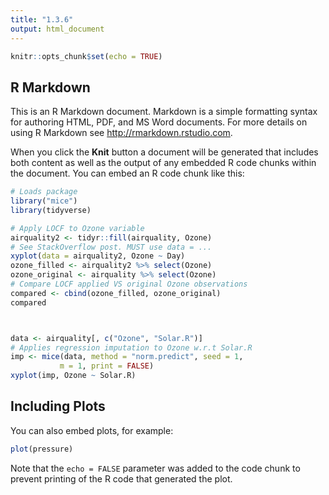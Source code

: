 ```yaml
---
title: "1.3.6"
output: html_document
---
```


```r
knitr::opts_chunk$set(echo = TRUE)
```

## R Markdown

This is an R Markdown document. Markdown is a simple formatting syntax for authoring HTML, PDF, and MS Word documents. For more details on using R Markdown see <http://rmarkdown.rstudio.com>.

When you click the **Knit** button a document will be generated that includes both content as well as the output of any embedded R code chunks within the document. You can embed an R code chunk like this:

```r
# Loads package
library("mice")
library(tidyverse)

# Apply LOCF to Ozone variable
airquality2 <- tidyr::fill(airquality, Ozone)
# See StackOverflow post. MUST use data = ... 
xyplot(data = airquality2, Ozone ~ Day)
ozone_filled <- airquality2 %>% select(Ozone)
ozone_original <- airquality %>% select(Ozone)
# Compare LOCF applied VS original Ozone observations
compared <- cbind(ozone_filled, ozone_original)
compared



data <- airquality[, c("Ozone", "Solar.R")]
# Applies regression imputation to Ozone w.r.t Solar.R
imp <- mice(data, method = "norm.predict", seed = 1,
           m = 1, print = FALSE)
xyplot(imp, Ozone ~ Solar.R)

```

## Including Plots

You can also embed plots, for example:

```r
plot(pressure)
```

Note that the `echo = FALSE` parameter was added to the code chunk to prevent printing of the R code that generated the plot.
